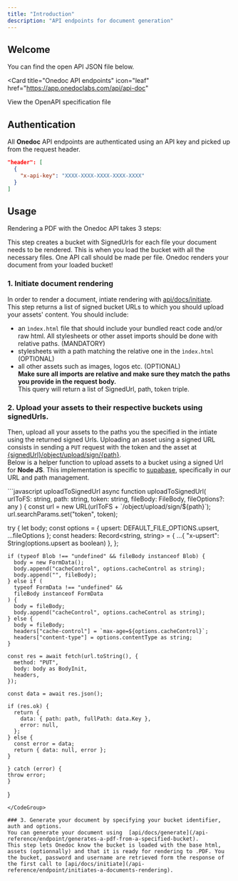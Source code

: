 ```yaml
---
title: "Introduction"
description: "API endpoints for document generation"
---
```


## Welcome

You can find the open API JSON file below.

<Card
  title="Onedoc API endpoints"
  icon="leaf"
  href="https://app.onedoclabs.com/api/api-doc"
>
  View the OpenAPI specification file
</Card>

## Authentication

All **Onedoc** API endpoints are authenticated using an API key and picked up from the request header.

```json
"header": [
  {
    "x-api-key": "XXXX-XXXX-XXXX-XXXX-XXXX"
  }
]
```

## Usage

Rendering a PDF with the Onedoc API takes 3 steps:

<Steps>
  <Step title="Initiate document rendering (Onedoc API)">
    This step creates a bucket with SignedUrls for each file your document needs to be rendered.
  </Step>
  <Step title="Upload your assets to their respective buckets using signedUrls (Supabase API)">
    This is when you load the bucket with all the necessary files. One API call should be made per file.
  </Step>
  <Step title="Generate your document (Onedoc API)">
    Onedoc renders your document from your loaded bucket!
  </Step>
</Steps>

### 1. Initiate document rendering

In order to render a document, intiate rendering with [api/docs/initiate](/api-reference/endpoint/initiates-a-documents-rendering).  <br/>
This step returns a list of signed bucket URLs to which you should upload your assets' content. You should include:
- an `ìndex.html` file that should include your bundled react code and/or raw html. All stylesheets or other asset imports should be done with relative paths. (MANDATORY)
- stylesheets with a path matching the relative one in the `ìndex.html` (OPTIONAL)
- all other assets such as images, logos etc. (OPTIONAL) <br/>
**Make sure all imports are relative and make sure they match the paths you provide in the request body.** <br/>
This query will return a list of SignedUrl, path, token triple.

### 2. Upload your assets to their respective buckets using signedUrls.

Then, upload all your assets to the paths you the specified in the intiate using the returned signed Urls.
Uploading an asset using a signed URL consists in sending a `PUT` request with the token and the asset at [\{signedUrl\}/object/upload/sign/\{path\}](/api-reference/endpoint/load-bucket). <br/>
Below is a helper function to upload assets to a bucket using a signed Url for <b>Node JS</b>. This implementation is specific to [supabase](https://www.npmjs.com/package/@supabase/storage-js?activeTab=code), specifically in our URL and path management.

<CodeGroup>
```javascript uploadToSignedUrl
async function uploadToSignedUrl(
  urlToFS: string,
  path: string,
  token: string,
  fileBody: FileBody,
  fileOptions?: any
) {
  const url = new URL(urlToFS + `/object/upload/sign/${path}`);
  url.searchParams.set("token", token);

try {
    let body;
    const options = { upsert: DEFAULT_FILE_OPTIONS.upsert, ...fileOptions };
    const headers: Record<string, string> = {
    ...{ "x-upsert": String(options.upsert as boolean) },
    };

    if (typeof Blob !== "undefined" && fileBody instanceof Blob) {
      body = new FormData();
      body.append("cacheControl", options.cacheControl as string);
      body.append("", fileBody);
    } else if (
      typeof FormData !== "undefined" &&
      fileBody instanceof FormData
    ) {
      body = fileBody;
      body.append("cacheControl", options.cacheControl as string);
    } else {
      body = fileBody;
      headers["cache-control"] = `max-age=${options.cacheControl}`;
      headers["content-type"] = options.contentType as string;
    }

    const res = await fetch(url.toString(), {
      method: "PUT",
      body: body as BodyInit,
      headers,
    });

    const data = await res.json();

    if (res.ok) {
      return {
        data: { path: path, fullPath: data.Key },
        error: null,
      };
    } else {
      const error = data;
      return { data: null, error };
    }

    } catch (error) {
    throw error;
    }
}

```
</CodeGroup>

### 3. Generate your document by specifying your bucket identifier, auth and options.
You can generate your document using  [api/docs/generate](/api-reference/endpoint/generates-a-pdf-from-a-specified-bucket).
This step lets Onedoc know the bucket is loaded with the base html, assets (optionnally) and that it is ready for rendering to .PDF. You the bucket, password and username are retrieved form the response of the first call to [api/docs/initiate](/api-reference/endpoint/initiates-a-documents-rendering).